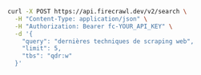 ```bash cURL
curl -X POST https://api.firecrawl.dev/v2/search \
  -H "Content-Type: application/json" \
  -H "Authorization: Bearer fc-YOUR_API_KEY" \
  -d '{
    "query": "dernières techniques de scraping web",
    "limit": 5,
    "tbs": "qdr:w"
  }'
```
